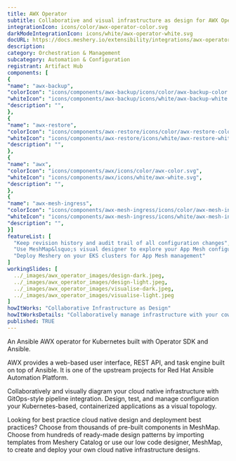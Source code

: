 ```yaml
---
title: AWX Operator
subtitle: Collaborative and visual infrastructure as design for AWX Operator
integrationIcon: icons/color/awx-operator-color.svg
darkModeIntegrationIcon: icons/white/awx-operator-white.svg
docURL: https://docs.meshery.io/extensibility/integrations/awx-operator
description: 
category: Orchestration & Management
subcategory: Automation & Configuration
registrant: Artifact Hub
components: [
{
"name": "awx-backup",
"colorIcon": "icons/components/awx-backup/icons/color/awx-backup-color.svg",
"whiteIcon": "icons/components/awx-backup/icons/white/awx-backup-white.svg",
"description": "",
},
{
"name": "awx-restore",
"colorIcon": "icons/components/awx-restore/icons/color/awx-restore-color.svg",
"whiteIcon": "icons/components/awx-restore/icons/white/awx-restore-white.svg",
"description": "",
},
{
"name": "awx",
"colorIcon": "icons/components/awx/icons/color/awx-color.svg",
"whiteIcon": "icons/components/awx/icons/white/awx-white.svg",
"description": "",
},
{
"name": "awx-mesh-ingress",
"colorIcon": "icons/components/awx-mesh-ingress/icons/color/awx-mesh-ingress-color.svg",
"whiteIcon": "icons/components/awx-mesh-ingress/icons/white/awx-mesh-ingress-white.svg",
"description": "",
}]
featureList: [
  "Keep revision history and audit trail of all configuration changes",
  "Use MeshMap&lsquo;s visual designer to explore your App Mesh configuration",
  "Deploy Meshery on your EKS clusters for App Mesh management"
]
workingSlides: [
  ../_images/awx_operator_images/design-dark.jpeg,
  ../_images/awx_operator_images/design-light.jpeg,
  ../_images/awx_operator_images/visualise-dark.jpeg,
  ../_images/awx_operator_images/visualise-light.jpeg
]
howItWorks: "Collaborative Infrastructure as Design"
howItWorksDetails: "Collaboratively manage infrastructure with your coworkers synchronously sharing the same designs."
published: TRUE
---
```

<p>
An Ansible AWX operator for Kubernetes built with Operator SDK and Ansible.
</p>
<p>AWX provides a web-based user interface, REST API, and task engine built on top of Ansible. It is one of the upstream projects for Red Hat Ansible Automation Platform.</p>
<p>
    Collaboratively and visually diagram your cloud native infrastructure with GitOps-style pipeline integration. Design, test, and manage configuration your Kubernetes-based, containerized applications as a visual topology.
</p>
<p>
    Looking for best practice cloud native design and deployment best practices? Choose from thousands of pre-built components in MeshMap. Choose from hundreds of ready-made design patterns by importing templates from Meshery Catalog or use our low code designer, MeshMap, to create and deploy your own cloud native infrastructure designs.
</p>
